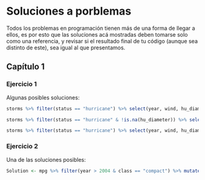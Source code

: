 # Soluciones a porblemas {#soluciones}

Todos los problemas en programación tienen más de una forma de llegar a ellos, es por esto que las soluciones acá mostradas deben tomarse solo como una referencia, y revisar si el resultado final de tu código (aunque sea distinto de este), sea igual al que presentamos.

## Capítulo 1

### Ejercicio 1

Algunas posibles soluciones:

```r
storms %>% filter(status == "hurricane") %>% select(year, wind, hu_diameter) %>% group_by(year) %>% summarize_all(mean)
```

```r
storms %>% filter(status == "hurricane" & !is.na(hu_diameter)) %>% select(year, wind, hu_diameter) %>% group_by(year) %>% summarize_all(mean)
```

```r
storms %>% filter(status == "hurricane") %>% select(year, wind, hu_diameter) %>% group_by(year) %>% summarize_all(funs(mean), na.rm = TRUE)
```


### Ejercicio 2

Una de las soluciones posibles:

```r
Solution <- mpg %>% filter(year > 2004 & class == "compact") %>% mutate(kpl = (cty*1.609)/3.78541)
```
